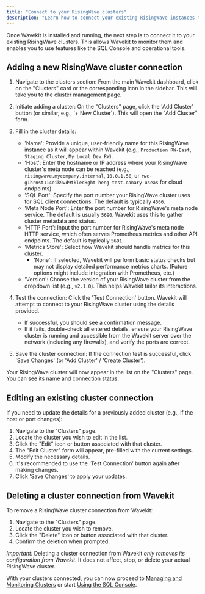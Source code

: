 ```yaml
---
title: "Connect to your RisingWave clusters"
description: "Learn how to connect your existing RisingWave instances to Wavekit by adding cluster details, testing connections, and managing these configurations."
---
```


Once Wavekit is installed and running, the next step is to connect it to your existing RisingWave clusters. This allows Wavekit to monitor them and enables you to use features like the SQL Console and operational tools.

## Adding a new RisingWave cluster connection

1.  Navigate to the clusters section: From the main Wavekit dashboard, click on the "Clusters" card or the corresponding icon in the sidebar. This will take you to the cluster management page.

2.  Initiate adding a cluster: On the "Clusters" page, click the 'Add Cluster' button (or similar, e.g., '+ New Cluster'). This will open the "Add Cluster" form.

3.  Fill in the cluster details:

    *   'Name': Provide a unique, user-friendly name for this RisingWave instance as it will appear within Wavekit (e.g., `Production RW-East`, `Staging Cluster`, `My Local Dev RW`).
    *   'Host': Enter the hostname or IP address where your RisingWave cluster's meta node can be reached (e.g., `risingwave.mycompany.internal`, `10.0.1.50`, or `rwc-g1hrnst114eik9vd9tkled8ght-heng-test.canary-useas` for cloud endpoints).
    *   'SQL Port': Specify the port number your RisingWave cluster uses for SQL client connections. The default is typically `4566`.
    *   'Meta Node Port': Enter the port number for RisingWave's meta node service. The default is usually `5690`. Wavekit uses this to gather cluster metadata and status.
    *   'HTTP Port': Input the port number for RisingWave's meta node HTTP service, which often serves Prometheus metrics and other API endpoints. The default is typically `5691`.
    *   'Metrics Store': Select how Wavekit should handle metrics for this cluster.
        *   'None': If selected, Wavekit will perform basic status checks but may not display detailed performance metrics charts. (Future options might include integration with Prometheus, etc.)
    *   'Version': Choose the version of your RisingWave cluster from the dropdown list (e.g., `v2.1.0`). This helps Wavekit tailor its interactions.

4.  Test the connection: Click the 'Test Connection' button. Wavekit will attempt to connect to your RisingWave cluster using the details provided.
    *   If successful, you should see a confirmation message.
    *   If it fails, double-check all entered details, ensure your RisingWave cluster is running and accessible from the Wavekit server over the network (including any firewalls), and verify the ports are correct.

5.  Save the cluster connection: If the connection test is successful, click 'Save Changes' (or 'Add Cluster' / 'Create Cluster').

Your RisingWave cluster will now appear in the list on the "Clusters" page. You can see its name and connection status.

## Editing an existing cluster connection

If you need to update the details for a previously added cluster (e.g., if the host or port changes):

1.  Navigate to the "Clusters" page.
2.  Locate the cluster you wish to edit in the list.
3.  Click the "Edit" icon or button associated with that cluster.
4.  The "Edit Cluster" form will appear, pre-filled with the current settings.
5.  Modify the necessary details.
6.  It's recommended to use the 'Test Connection' button again after making changes.
7.  Click 'Save Changes' to apply your updates.

## Deleting a cluster connection from Wavekit

To remove a RisingWave cluster connection from Wavekit:

1.  Navigate to the "Clusters" page.
2.  Locate the cluster you wish to remove.
3.  Click the "Delete" icon or button associated with that cluster.
4.  Confirm the deletion when prompted.

*Important:* Deleting a cluster connection from Wavekit *only removes its configuration from Wavekit*. It does not affect, stop, or delete your actual RisingWave cluster.

With your clusters connected, you can now proceed to [Managing and Monitoring Clusters](link-to-managing-clusters.md) or start [Using the SQL Console](link-to-sql-console.md).